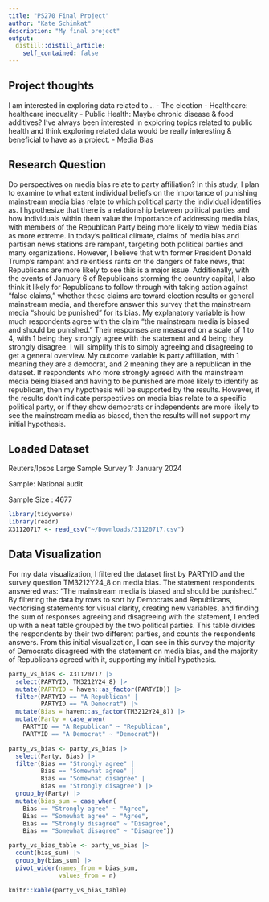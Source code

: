 ```yaml
---
title: "PS270 Final Project"
author: "Kate Schimkat"
description: "My final project"
output:
  distill::distill_article:
    self_contained: false
---
```


## Project thoughts

I am interested in exploring data related to... 
- The election
- Healthcare: healthcare inequality
- Public Health: Maybe chronic disease & food additives? I've always been interested in exploring topics related to public health and think exploring related data would be really interesting & beneficial to have as a project. 
- Media Bias

## Research Question

Do perspectives on media bias relate to party affiliation? In this study, I plan to examine to what extent individual beliefs on the importance of punishing mainstream media bias relate to which political party the individual identifies as. I hypothesize that there is a relationship between political parties and how individuals within them value the importance of addressing media bias, with members of the Republican Party being more likely to view media bias as more extreme. In today's political climate, claims of media bias and partisan news stations are rampant, targeting both political parties and many organizations. However, I believe that with former President Donald Trump's rampant and relentless rants on the dangers of fake news, that Republicans are more likely to see this is a major issue. Additionally, with the events of January 6 of Republicans storming the country capital, I also think it likely for Republicans to follow through with taking action against "false claims," whether these claims are toward election results or general mainstream media, and therefore answer this survey that the mainstream media "should be punished" for its bias. My explanatory variable is how much respondents agree with the claim "the mainstream media is biased and should be punished." Their responses are measured on a scale of 1 to 4, with 1 being they strongly agree with the statement and 4 being they strongly disagree. I will simplify this to simply agreeing and disagreeing to get a general overview. My outcome variable is party affiliation, with 1 meaning they are a democrat, and 2 meaning they are a republican in the dataset. If respondents who more strongly agreed with the mainstream media being biased and having to be punished are more likely to identify as republican, then my hypothesis will be supported by the results. However, if the results don't indicate perspectives on media bias relate to a specific political party, or if they show democrats or independents are more likely to see the mainstream media as biased, then the results will not support my initial hypothesis.  

## Loaded Dataset

Reuters/Ipsos Large Sample Survey 1: January 2024

Sample: National audit

Sample Size : 4677

```r
library(tidyverse)
library(readr)
X31120717 <- read_csv("~/Downloads/31120717.csv")
```

## Data Visualization

For my data visualization, I filtered the dataset first by PARTYID and the survey question TM3212Y24_8 on media bias. The statement respondents answered was: "The mainstream media is biased and should be punished." By filtering the data by rows to sort by Democrats and Republicans, vectorising statements for visual clarity, creating new variables, and finding the sum of responses agreeing and disagreeing with the statement, I ended up with a neat table grouped by the two political parties. This table divides the respondents by their two different parties, and counts the respondents answers. From this initial visualization, I can see in this survey the majority of Democrats disagreed with the statement on media bias, and the majority of Republicans agreed with it, supporting my initial hypothesis. 

```r
party_vs_bias <- X31120717 |>
  select(PARTYID, TM3212Y24_8) |>
  mutate(PARTYID = haven::as_factor(PARTYID)) |>
  filter(PARTYID == "A Republican" | 
         PARTYID == "A Democrat") |>
  mutate(Bias = haven::as_factor(TM3212Y24_8)) |>
  mutate(Party = case_when(
    PARTYID == "A Republican" ~ "Republican",
    PARTYID == "A Democrat" ~ "Democrat"))
```

```r
party_vs_bias <- party_vs_bias |>
  select(Party, Bias) |>
  filter(Bias == "Strongly agree" | 
         Bias == "Somewhat agree" | 
         Bias == "Somewhat disagree" | 
         Bias == "Strongly disagree") |>
  group_by(Party) |> 
  mutate(bias_sum = case_when(
    Bias == "Strongly agree" ~ "Agree",
    Bias == "Somewhat agree" ~ "Agree",
    Bias == "Strongly disagree" ~ "Disagree",
    Bias == "Somewhat disagree" ~ "Disagree"))
```

```r
party_vs_bias_table <- party_vs_bias |>
  count(bias_sum) |>
  group_by(bias_sum) |>
  pivot_wider(names_from = bias_sum, 
              values_from = n)

knitr::kable(party_vs_bias_table)
```











